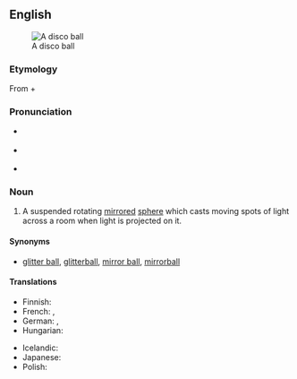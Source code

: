 {{was wotd|2007|December|31}}
{{wikipedia}}
==English==
[[Image:Disco ball.jpg|thumb|A disco ball]]

===Etymology===
From {{term|disco}} + {{term|ball}}

===Pronunciation===
* {{a|RP}} {{IPA|/ˈdɪskəʊ ˌbɔːl/|lang=en}}
* {{a|US}} {{IPA|/ˈdɪskoʊ ˌbɑːl/|/ˈdɪskoʊ ˌbɔːl/|lang=en}}
* {{audio|en-us-disco ball.ogg|Audio (US)|lang=en}}

===Noun===
{{en-noun|head=[[disco]] [[ball]]}}

# A suspended rotating [[mirror]]ed [[sphere]] which casts moving spots of light across a room when light is projected on it.

====Synonyms====
* {{sense|a mirrored sphere}} [[glitter ball]], [[glitterball]], [[mirror ball]], [[mirrorball]]

====Translations====
{{trans-top|mirrored sphere}}
* Finnish: {{t|fi|diskopallo}}
* French: {{t|fr|boule à facettes|f}}, {{t|fr|boule disco|f}}
* German: {{t+|de|Spiegelkugel|f}}, {{t|de|Diskokugel|f}}
* Hungarian: {{t|hu|diszkógömb}}
{{trans-mid}}
* Icelandic: {{t|is|diskókúla|f}}
* Japanese: {{t|ja|ミラーボール|tr=mirā bōru|sc=Jpan}}
* Polish: {{t|pl|kula dyskotekowa|f}}
{{trans-bottom}}